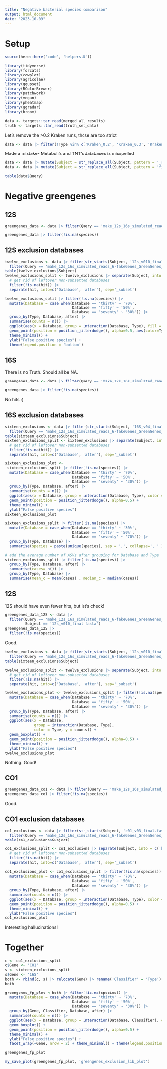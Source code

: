 ```yaml
---
title: "Negative bacterial species comparison"
output: html_document
date: "2023-10-09"
---
```


# Setup

```r
source(here::here('code', 'helpers.R'))

library(tidyverse)
library(forcats)
library(cowplot)
library(agricolae)
library(ggupset)
library(RColorBrewer)
library(patchwork)
library(vegan)
library(pheatmap)
library(ggradar)
library(broom)
```


```r
data <- targets::tar_read(merged_all_results)
truth <- targets::tar_read(truth_set_data)
```

Let's remove the >0.2 Kraken runs, those are too strict

```r
data <- data |> filter(!Type %in% c('Kraken_0.2', 'Kraken_0.3', 'Kraken_0.4', 'Kraken_0.5', 'Kraken_0.6', 'Kraken_0.7', 'Kraken_0.8', 'Kraken_0.9'))
```

Made a mistake- Metabuli's and TNT's databases is misspelled

```r
data <- data |> mutate(Subject = str_replace_all(Subject, pattern = '_ref.fasta', replacement=''))
data <- data |> mutate(Subject = str_replace_all(Subject, pattern = 'final.csv', replacement = 'final.fasta'))
```


```r
table(data$Query)
```

# Negative greengenes

## 12S

```r
greengenes_data <- data |> filter(Query == 'make_12s_16s_simulated_reads_6-fakeGenes_GreenGenes_RESULTS_dada2_asv.fa', Subject == '12s_v010_final.fasta')
```

```r
greengenes_data |> filter(!is.na(species))

```

## 12S exclusion databases

```r

twelve_exclusions <- data |> filter(str_starts(Subject, '12s_v010_final.fasta_Taxonomies.')) |> 
  filter(Query == 'make_12s_16s_simulated_reads_6-fakeGenes_GreenGenes_RESULTS_dada2_asv.fa')
table(twelve_exclusions$Subject)
twelve_exclusions_split <- twelve_exclusions |> separate(Subject, into = c('before', 'hit'), sep='.txt_') |> 
  # get rid of leftover non-subsetted databases
  filter(!is.na(hit)) |> 
  separate(hit, into=c('Database', 'after'), sep='_subset')
```

```r
twelve_exclusions_split |> filter(!is.na(species)) |> 
  mutate(Database = case_when(Database == 'thirty' ~ '70%',
                              Database == 'fifty' ~ '50%',
                              Database == 'seventy' ~ '30%')) |> 
  group_by(Type, Database, after) |>
  summarise(counts = n()) |> 
  ggplot(aes(x = Database, group = interaction(Database, Type), fill = Type, y = counts)) + geom_boxplot(outlier.shape=NA) + 
  geom_point(position = position_jitterdodge(), alpha=0.5, aes(color=Type)) +
  theme_minimal() + 
  ylab("False positive species") +
  theme(legend.position = 'bottom')
```
## 16S

There is no Truth. Should all be NA.

```r
greengenes_data <- data |> filter(Query == 'make_12s_16s_simulated_reads_6-fakeGenes_GreenGenes_RESULTS_dada2_asv.fa', Subject == '16S_v04_final.fasta')
```

```r
greengenes_data |> filter(!is.na(species))
```
No hits :) 



## 16S exclusion databases

```r

sixteen_exclusions <- data |> filter(str_starts(Subject, '16S_v04_final.fasta_Taxonomies.')) |> 
  filter(Query == 'make_12s_16s_simulated_reads_6-fakeGenes_GreenGenes_RESULTS_dada2_asv.fa')
table(sixteen_exclusions$Subject)
sixteen_exclusions_split <- sixteen_exclusions |> separate(Subject, into = c('before', 'hit'), sep='.txt_') |> 
  # get rid of leftover non-subsetted databases
  filter(!is.na(hit)) |> 
  separate(hit, into=c('Database', 'after'), sep='_subset')
```

```r
sixteen_exclusions_plot <- 
 sixteen_exclusions_split |> filter(!is.na(species)) |> 
  mutate(Database = case_when(Database == 'thirty' ~ '70%',
                              Database == 'fifty' ~ '50%',
                              Database == 'seventy' ~ '30%')) |> 
  group_by(Type, Database, after) |>
  summarise(counts = n()) |> 
  ggplot(aes(x = Database, group = interaction(Database, Type), color = Type, y = counts)) + geom_boxplot() + 
  geom_point(position = position_jitterdodge(), alpha=0.5) +
  theme_minimal() + 
  ylab("False positive species")
sixteen_exclusions_plot
```

```r
sixteen_exclusions_split |> filter(!is.na(species)) |> 
  mutate(Database = case_when(Database == 'thirty' ~ '30%',
                              Database == 'fifty' ~ '50%',
                              Database == 'seventy' ~ '70%')) |> 
  group_by(Type, Database) |> 
  summarise(species = paste(unique(species), sep = ',', collapse=', ' ))
```

```r
# add the average number of ASVs after grouping for Database and Type
sixteen_exclusions_split |> filter(!is.na(species)) |> 
  group_by(Type, Database, after) |>
  summarise(cases= n()) |> 
  group_by(Type, Database) |> 
  summarise(mean_c = mean(cases) , median_c = median(cases))

```

## 12S

12S should have even fewer hits, but let's check!

```r
greengenes_data_12S <- data |> 
  filter(Query == 'make_12s_16s_simulated_reads_6-fakeGenes_GreenGenes_RESULTS_dada2_asv.fa', 
         Subject == '12s_v010_final.fasta')
greengenes_data_12S |> 
  filter(!is.na(species))
```
Good.

```r
twelve_exclusions <- data |> filter(str_starts(Subject, '12s_v010_final.fasta_')) |> 
  filter(Query == 'make_12s_16s_simulated_reads_6-fakeGenes_GreenGenes_RESULTS_dada2_asv.fa')
table(sixteen_exclusions$Subject)

twelve_exclusions_split <- twelve_exclusions |> separate(Subject, into = c('before', 'hit'), sep='.txt_') |> 
  # get rid of leftover non-subsetted databases
  filter(!is.na(hit)) |> 
  separate(hit, into=c('Database', 'after'), sep='_subset')
```

```r
twelve_exclusions_plot <- twelve_exclusions_split |> filter(!is.na(species)) |> 
  mutate(Database = case_when(Database == 'thirty' ~ '70%',
                              Database == 'fifty' ~ '50%',
                              Database == 'seventy' ~ '30%')) |> 
  group_by(Type, Database, after) |>
  summarise(counts = n()) |> 
  ggplot(aes(x = Database, 
             group = interaction(Database, Type),
             color = Type, y = counts)) + 
  geom_boxplot() + 
  geom_point(position = position_jitterdodge(), alpha=0.5) +
  theme_minimal() + 
  ylab("False positive species")
twelve_exclusions_plot
```

Nothing. Good!

## CO1


```r
greengenes_data_co1 <- data |> filter(Query == 'make_12s_16s_simulated_reads_6-fakeGenes_GreenGenes_RESULTS_dada2_asv.fa', Subject == "c01_v03_final.fasta")
greengenes_data_co1 |> filter(!is.na(species))
```
Good.

## CO1 exclusion databases

```r
co1_exclusions <- data |> filter(str_starts(Subject, 'c01_v03_final.fasta_')) |> 
  filter(Query == 'make_12s_16s_simulated_reads_6-fakeGenes_GreenGenes_RESULTS_dada2_asv.fa')
table(co1_exclusions$Subject)

co1_exclusions_split <- co1_exclusions |> separate(Subject, into = c('before', 'hit'), sep='.txt_') |> 
  # get rid of leftover non-subsetted databases
  filter(!is.na(hit)) |> 
  separate(hit, into=c('Database', 'after'), sep='_subset')
```
```r
co1_exclusions_plot <- co1_exclusions_split |> filter(!is.na(species)) |> 
  mutate(Database = case_when(Database == 'thirty' ~ '70%',
                              Database == 'fifty' ~ '50%',
                              Database == 'seventy' ~ '30%')) |> 
  group_by(Type, Database, after) |>
  summarise(counts = n()) |> 
  ggplot(aes(x = Database, group = interaction(Database, Type), color = Type, y = counts)) + geom_boxplot() + 
  geom_point(position = position_jitterdodge(), alpha=0.5) +
  theme_minimal() + 
  ylab("False positive species")
co1_exclusions_plot
```

Interesting hallucinations!

# Together


```r
c <- co1_exclusions_split
c$Gene <- 'CO1'
s <- sixteen_exclusions_split
s$Gene <- '16S'
both <- rbind(c, s) |> relocate(Gene) |> rename('Classifier' = 'Type')
both
```

```r
greengenes_fp_plot <-both |> filter(!is.na(species)) |> 
  mutate(Database = case_when(Database == 'thirty' ~ '70%',
                              Database == 'fifty' ~ '50%',
                              Database == 'seventy' ~ '30%')) |> 
  group_by(Gene, Classifier, Database, after) |>
  summarise(counts = n()) |> 
  ggplot(aes(x = Database, group = interaction(Database, Classifier), color = Classifier, y = counts)) + 
  geom_boxplot() + 
  geom_point(position = position_jitterdodge(), alpha=0.5) +
  theme_minimal() + 
  ylab("False positive species") +
  facet_wrap(~Gene, nrow = 2) + theme_minimal() + theme(legend.position="bottom")

greengenes_fp_plot
```

```r
my_save_plot(greengenes_fp_plot, 'greengenes_exclusion_lib_plot')
```

